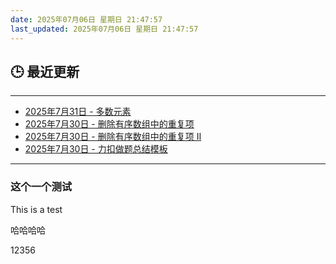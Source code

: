 ```yaml
---
date: 2025年07月06日 星期日 21:47:57
last_updated: 2025年07月06日 星期日 21:47:57
---
```


## 🕒 最近更新

---
- [2025年7月31日 - 多数元素](/blog/LeetCode169)
- [2025年7月30日 - 删除有序数组中的重复项](/blog/LeetCode26)
- [2025年7月30日 - 删除有序数组中的重复项 Ⅱ](/blog/LeetCode80)
- [2025年7月30日 - 力扣做题总结模板](/blog/LeetCodeExample)
---

<!-- 其他内容 -->


### 这个一个测试
This is a test

哈哈哈哈


12356
